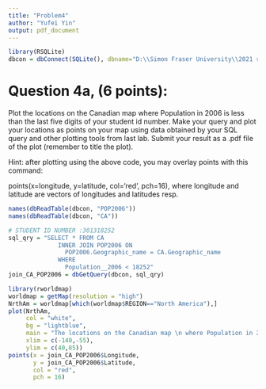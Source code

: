---
title: "Problem4"
author: "Yufei Yin"
output: pdf_document
---

```{r, echo = FALSE}
library(RSQLite)
dbcon = dbConnect(SQLite(), dbname="D:\\Simon Fraser University\\2021 spring\\STAT 240\\Labs\\lab2\\lab02.sqlite")
```

# Question 4a, (6 points): 

Plot the locations on the Canadian map where Population in 2006 is less than the last five digits of your student id number. Make your query and plot your locations as points on your map using data obtained by your SQL query and other plotting tools from last lab. Submit your result as a .pdf file of the plot (remember to title the plot). 

Hint: after plotting using the above code, you may overlay points with this command: 

points(x=longitude, y=latitude, col='red', pch=16), where longitude and latitude are vectors of longitudes and latitudes resp.

```{r}
names(dbReadTable(dbcon, "POP2006"))
names(dbReadTable(dbcon, "CA"))
```

```{r}
# STUDENT ID NUMBER :301318252
sql_qry = "SELECT * FROM CA
              INNER JOIN POP2006 ON
                POP2006.Geographic_name = CA.Geographic_name
              WHERE
                Population__2006 < 18252"
join_CA_POP2006 = dbGetQuery(dbcon, sql_qry)
```

```{r, message=FALSE, warning=FALSE}
library(rworldmap)
worldmap = getMap(resolution = "high")
NrthAm = worldmap[which(worldmap$REGION=="North America"),]
plot(NrthAm, 
     col = "white", 
     bg = "lightblue",
     main = "The locations on the Canadian map \n where Population in 2006 is less than 18252",
     xlim = c(-140,-55), 
     ylim = c(40,85))
points(x = join_CA_POP2006$Longitude, 
       y = join_CA_POP2006$Latitude, 
       col = "red",
       pch = 16)
```




